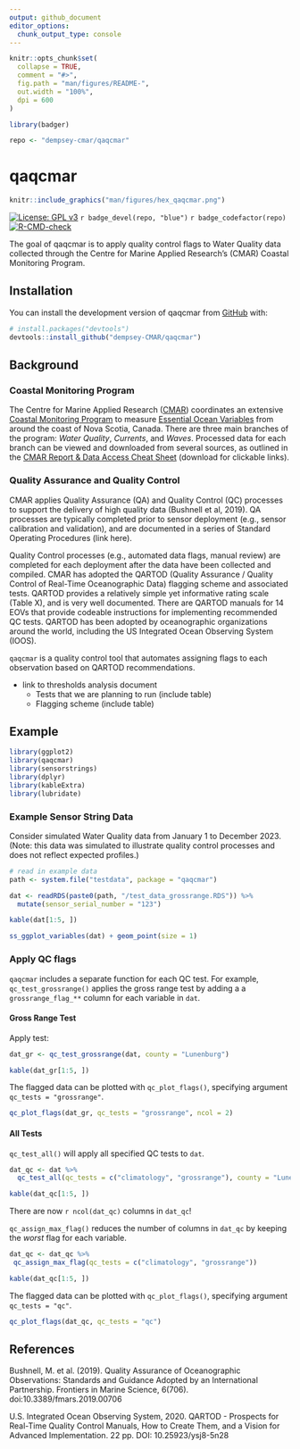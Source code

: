 ```yaml
---
output: github_document
editor_options: 
  chunk_output_type: console
---
```


<!-- README.md is generated from README.Rmd. Please edit that file -->

```r
knitr::opts_chunk$set(
  collapse = TRUE,
  comment = "#>",
  fig.path = "man/figures/README-",
  out.width = "100%",
  dpi = 600
)

library(badger)

repo <- "dempsey-cmar/qaqcmar"
```

# qaqcmar

```r
knitr::include_graphics("man/figures/hex_qaqcmar.png")
```



<!-- badges: start -->
[![License: GPL v3](https://img.shields.io/badge/License-GPLv3-blue.svg)](https://www.gnu.org/licenses/gpl-3.0) `r badge_devel(repo, "blue")` `r badge_codefactor(repo)` [![R-CMD-check](https://github.com/dempsey-CMAR/qaqcmar/actions/workflows/R-CMD-check.yaml/badge.svg)](https://github.com/dempsey-CMAR/qaqcmar/actions/workflows/R-CMD-check.yaml)
<!-- badges: end -->

The goal of qaqcmar is to apply quality control flags to Water Quality data collected through the Centre for Marine Applied Research's (CMAR) Coastal Monitoring Program.

## Installation

You can install the development version of qaqcmar from [GitHub](https://github.com/) with:

``` r
# install.packages("devtools")
devtools::install_github("dempsey-CMAR/qaqcmar")
```

## Background

### Coastal Monitoring Program

The Centre for Marine Applied Research ([CMAR](https://cmar.ca/)) coordinates an extensive [Coastal Monitoring Program](https://cmar.ca/coastal-monitoring-program/) to measure [Essential Ocean Variables](https://www.goosocean.org/index.php?option=com_content&view=article&id=14&Itemid=114) from around the coast of Nova Scotia, Canada. There are three main branches of the program: _Water Quality_, _Currents_, and _Waves_. Processed data for each branch can be viewed and downloaded from several sources, as outlined in the [CMAR Report & Data Access Cheat Sheet](https://github.com/Centre-for-Marine-Applied-Research/strings/blob/master/man/figures/README-access-cheatsheet.pdf) (download for clickable links).


### Quality Assurance and Quality Control 

CMAR applies Quality Assurance (QA) and Quality Control (QC) processes to support the delivery of high quality data (Bushnell et al, 2019). QA processes are typically completed prior to sensor deployment (e.g., sensor calibration and validation), and are documented in a series of Standard Operating Procedures (link here). 

Quality Control processes (e.g., automated data flags, manual review) are completed for each deployment after the data have been collected and compiled. CMAR has adopted the QARTOD (Quality Assurance / Quality Control of Real-Time Oceanographic Data) flagging scheme and associated tests. QARTOD provides a relatively simple yet informative rating scale (Table X), and is very well documented. There are QARTOD manuals for 14 EOVs that provide codeable instructions for implementing recommended QC tests. QARTOD has been adopted by oceanographic organizations around the world, including the US Integrated Ocean Observing System (IOOS).

`qaqcmar` is a quality control tool that automates assigning flags to each observation based on QARTOD recommendations.


- link to thresholds analysis document
  - Tests that we are planning to run (include table)
  - Flagging scheme (include table)

## Example

```r
library(ggplot2)
library(qaqcmar)
library(sensorstrings)
library(dplyr)
library(kableExtra)
library(lubridate)
```

### Example Sensor String Data

Consider simulated Water Quality data from January 1 to December 2023.(Note: this data was simulated to illustrate quality control processes and does not reflect expected profiles.)


```r
# read in example data
path <- system.file("testdata", package = "qaqcmar")

dat <- readRDS(paste0(path, "/test_data_grossrange.RDS")) %>% 
  mutate(sensor_serial_number = "123")

kable(dat[1:5, ])

```

```r
ss_ggplot_variables(dat) + geom_point(size = 1)
```


### Apply QC flags

`qaqcmar` includes a separate function for each QC test. For example, `qc_test_grossrange()` applies the gross range test by adding a a `grossrange_flag_**` column for each variable in `dat`.


#### Gross Range Test

Apply test:
```r
dat_gr <- qc_test_grossrange(dat, county = "Lunenburg")

kable(dat_gr[1:5, ])
```

The flagged data can be plotted with `qc_plot_flags()`, specifying argument `qc_tests = "grossrange"`.
```r
qc_plot_flags(dat_gr, qc_tests = "grossrange", ncol = 2)
```


#### All Tests

`qc_test_all()` will apply all specified QC tests to `dat`.

```r
dat_qc <- dat %>% 
  qc_test_all(qc_tests = c("climatology", "grossrange"), county = "Lunenburg") 

kable(dat_qc[1:5, ])
```

There are now `r ncol(dat_qc)` columns in `dat_qc`!

`qc_assign_max_flag()` reduces the number of columns in `dat_qc` by keeping the *worst* flag for each variable. 

```r
dat_qc <- dat_qc %>% 
 qc_assign_max_flag(qc_tests = c("climatology", "grossrange"))

kable(dat_qc[1:5, ])
```

The flagged data can be plotted with `qc_plot_flags()`, specifying argument `qc_tests = "qc"`.

```r
qc_plot_flags(dat_qc, qc_tests = "qc")
```


## References

Bushnell, M. et al. (2019). Quality Assurance of Oceanographic Observations: Standards and Guidance Adopted by an International Partnership. Frontiers in Marine Science, 6(706). doi:10.3389/fmars.2019.00706

U.S. Integrated Ocean Observing System, 2020. QARTOD - Prospects for Real-Time Quality Control Manuals, How to Create Them, and a Vision for Advanced Implementation. 22 pp. DOI: 10.25923/ysj8-5n28




